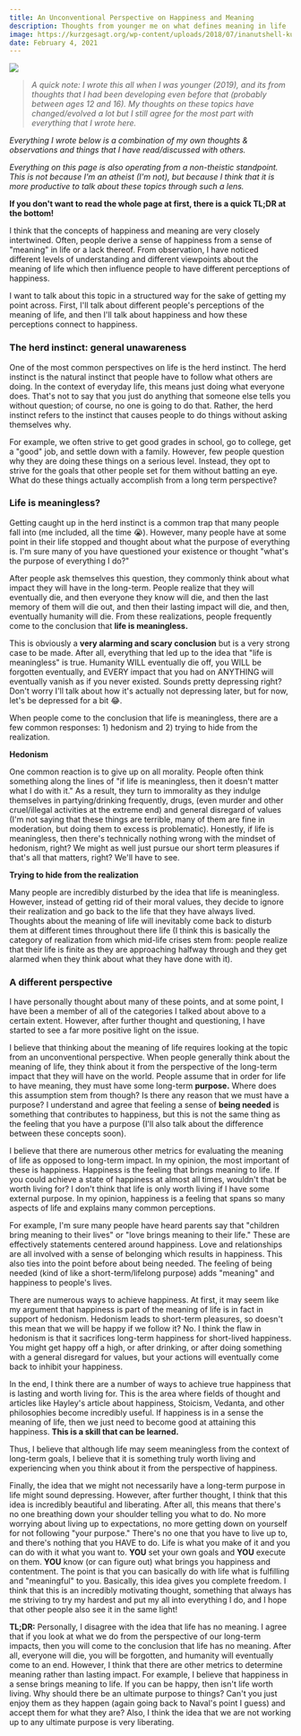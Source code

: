 ```yaml
---
title: An Unconventional Perspective on Happiness and Meaning
description: Thoughts from younger me on what defines meaning in life
image: https://kurzgesagt.org/wp-content/uploads/2018/07/inanutshell-kurzgesagt-optimistic-nihilism-04.png
date: February 4, 2021
---
```


<img src="https://imgs.search.brave.com/R9r6CDs0BUQEAQruz-jQ5qFkfC30BmOU8c1adL_BBCA/rs:fit:860:0:0/g:ce/aHR0cHM6Ly9jZG4u/cGl4YWJheS5jb20v/cGhvdG8vMjAxNi8w/NS8xMy8xNy8xNi9s/ZXR0ZXItMTM5MDQ2/M182NDAuanBn" />

> _A quick note: I wrote this all when I was younger (2019), and its from thoughts that I had been developing even before that (probably between ages 12 and 16). My thoughts on these topics have changed/evolved a lot but I still agree for the most part with everything that I wrote here._

_Everything I wrote below is a combination of my own thoughts & observations and things that I have read/discussed with others._

_Everything on this page is also operating from a non-theistic standpoint. This is not because I'm an atheist (I'm not), but because I think that it is more productive to talk about these topics through such a lens._

**If you don't want to read the whole page at first, there is a quick TL;DR at the bottom!**

I think that the concepts of happiness and meaning are very closely intertwined. Often, people derive a sense of happiness from a sense of "meaning" in life or a lack thereof. From observation, I have noticed different levels of understanding and different viewpoints about the meaning of life which then influence people to have different perceptions of happiness.

I want to talk about this topic in a structured way for the sake of getting my point across. First, I'll talk about different people's perceptions of the meaning of life, and then I'll talk about happiness and how these perceptions connect to happiness.

### The herd instinct: general unawareness

One of the most common perspectives on life is the herd instinct. The herd instinct is the natural instinct that people have to follow what others are doing. In the context of everyday life, this means just doing what everyone does. That's not to say that you just do anything that someone else tells you without question; of course, no one is going to do that. Rather, the herd instinct refers to the instinct that causes people to do things without asking themselves why.

For example, we often strive to get good grades in school, go to college, get a "good" job, and settle down with a family. However, few people question why they are doing these things on a serious level. Instead, they opt to strive for the goals that other people set for them without batting an eye. What do these things actually accomplish from a long term perspective?

### Life is meaningless?

Getting caught up in the herd instinct is a common trap that many people fall into (me included, all the time 😭). However, many people have at some point in their life stopped and thought about what the purpose of everything is. I'm sure many of you have questioned your existence or thought "what's the purpose of everything I do?"

After people ask themselves this question, they commonly think about what impact they will have in the long-term. People realize that they will eventually die, and then everyone they know will die, and then the last memory of them will die out, and then their lasting impact will die, and then, eventually humanity will die. From these realizations, people frequently come to the conclusion that **life is meaningless.**

This is obviously a **very alarming and scary conclusion** but is a very strong case to be made. After all, everything that led up to the idea that "life is meaningless" is true. Humanity WILL eventually die off, you WILL be forgotten eventually, and EVERY impact that you had on ANYTHING will eventually vanish as if you never existed. Sounds pretty depressing right? Don't worry I'll talk about how it's actually not depressing later, but for now, let's be depressed for a bit 😂.

When people come to the conclusion that life is meaningless, there are a few common responses: 1) hedonism and 2) trying to hide from the realization.

**Hedonism**

One common reaction is to give up on all morality. People often think something along the lines of "if life is meaningless, then it doesn't matter what I do with it." As a result, they turn to immorality as they indulge themselves in partying/drinking frequently, drugs, (even murder and other cruel/illegal activities at the extreme end) and general disregard of values (I'm not saying that these things are terrible, many of them are fine in moderation, but doing them to excess is problematic). Honestly, if life is meaningless, then there's technically nothing wrong with the mindset of hedonism, right? We might as well just pursue our short term pleasures if that's all that matters, right? We'll have to see.

**Trying to hide from the realization**

Many people are incredibly disturbed by the idea that life is meaningless. However, instead of getting rid of their moral values, they decide to ignore their realization and go back to the life that they have always lived. Thoughts about the meaning of life will inevitably come back to disturb them at different times throughout there life (I think this is basically the category of realization from which mid-life crises stem from: people realize that their life is finite as they are approaching halfway through and they get alarmed when they think about what they have done with it).

### A different perspective

I have personally thought about many of these points, and at some point, I have been a member of all of the categories I talked about above to a certain extent. However, after further thought and questioning, I have started to see a far more positive light on the issue.

I believe that thinking about the meaning of life requires looking at the topic from an unconventional perspective. When people generally think about the meaning of life, they think about it from the perspective of the long-term impact that they will have on the world. People assume that in order for life to have meaning, they must have some long-term **purpose.** Where does this assumption stem from though? Is there any reason that we must have a purpose? I understand and agree that feeling a sense of **being needed** is something that contributes to happiness, but this is not the same thing as the feeling that you have a purpose (I'll also talk about the difference between these concepts soon).

I believe that there are numerous other metrics for evaluating the meaning of life as opposed to long-term impact. In my opinion, the most important of these is happiness. Happiness is the feeling that brings meaning to life. If you could achieve a state of happiness at almost all times, wouldn't that be worth living for? I don't think that life is only worth living if I have some external purpose. In my opinion, happiness is a feeling that spans so many aspects of life and explains many common perceptions.

For example, I'm sure many people have heard parents say that "children bring meaning to their lives" or "love brings meaning to their life." These are effectively statements centered around happiness. Love and relationships are all involved with a sense of belonging which results in happiness. This also ties into the point before about being needed. The feeling of being needed (kind of like a short-term/lifelong purpose) adds "meaning" and happiness to people's lives.

There are numerous ways to achieve happiness. At first, it may seem like my argument that happiness is part of the meaning of life is in fact in support of hedonism. Hedonism leads to short-term pleasures, so doesn't this mean that we will be happy if we follow it? No. I think the flaw in hedonism is that it sacrifices long-term happiness for short-lived happiness. You might get happy off a high, or after drinking, or after doing something with a general disregard for values, but your actions will eventually come back to inhibit your happiness.

In the end, I think there are a number of ways to achieve true happiness that is lasting and worth living for. This is the area where fields of thought and articles like Hayley's article about happiness, Stoicism, Vedanta, and other philosophies become incredibly useful. If happiness is in a sense the meaning of life, then we just need to become good at attaining this happiness. **This is a skill that can be learned.**

Thus, I believe that although life may seem meaningless from the context of long-term goals, I believe that it is something truly worth living and experiencing when you think about it from the perspective of happiness.

Finally, the idea that we might not necessarily have a long-term purpose in life might sound depressing. However, after further thought, I think that this idea is incredibly beautiful and liberating. After all, this means that there's no one breathing down your shoulder telling you what to do. No more worrying about living up to expectations, no more getting down on yourself for not following "your purpose." There's no one that you have to live up to, and there's nothing that you HAVE to do. Life is what you make of it and you can do with it what you want to. **YOU** set your own goals and **YOU** execute on them. **YOU** know (or can figure out) what brings you happiness and contentment. The point is that you can basically do with life what is fulfilling and "meaningful" to you. Basically, this idea gives you complete freedom. I think that this is an incredibly motivating thought, something that always has me striving to try my hardest and put my all into everything I do, and I hope that other people also see it in the same light!

**TL;DR:** Personally, I disagree with the idea that life has no meaning. I agree that if you look at what we do from the perspective of our long-term impacts, then you will come to the conclusion that life has no meaning. After all, everyone will die, you will be forgotten, and humanity will eventually come to an end. However, I think that there are other metrics to determine meaning rather than lasting impact. For example, I believe that happiness in a sense brings meaning to life. If you can be happy, then isn't life worth living. Why should there be an ultimate purpose to things? Can't you just enjoy them as they happen (again going back to Naval's point I guess) and accept them for what they are? Also, I think the idea that we are not working up to any ultimate purpose is very liberating.
